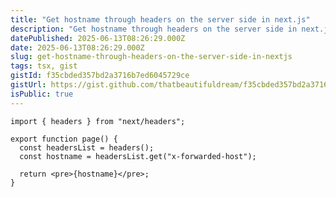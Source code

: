 ```yaml
---
title: "Get hostname through headers on the server side in next.js"
description: "Get hostname through headers on the server side in next.js"
datePublished: 2025-06-13T08:26:29.000Z
date: 2025-06-13T08:26:29.000Z
slug: get-hostname-through-headers-on-the-server-side-in-nextjs
tags: tsx, gist
gistId: f35cbded357bd2a3716b7ed6045729ce
gistUrl: https://gist.github.com/thatbeautifuldream/f35cbded357bd2a3716b7ed6045729ce
isPublic: true
---
```


```tsx title="page.tsx"
import { headers } from "next/headers";

export function page() {
  const headersList = headers();
  const hostname = headersList.get("x-forwarded-host");
  
  return <pre>{hostname}</pre>;
}
```

